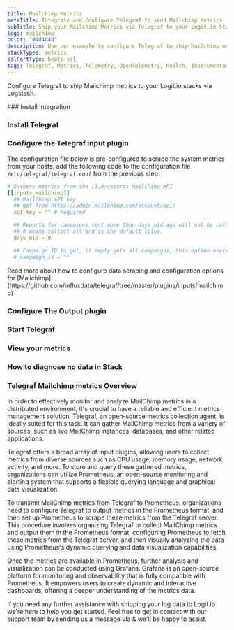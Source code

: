 ```yaml
---
title: Mailchimp Metrics
metaTitle: Integrate and Configure Telegraf to send Mailchimp Metrics
subTitle: Ship your Mailchimp Metrics via Telegraf to your Logit.io Stack
logo: mailchimp
color: "#4d4d4d"
description: Use our example to configure Telegraf to ship Mailchimp metrics to your Logit.io stacks. Configure Telegraf to send Mailchimp metrics to Logstash or Elastic.
stackTypes: metrics
sslPortType: beats-ssl
tags: Telegraf, Metrics, Telemetry, OpenTelemetry, Health, Instrumentation, Mailchimp, Email Marketing
---
```


Configure Telegraf to ship Mailchimp metrics to your Logit.io stacks via Logstash.

<Steps>
  ### Install Integration
  <InstallIntegration/>

  ### Install Telegraf

  <InstallTelegraf />

  ### Configure the Telegraf input plugin

  The configuration file below is pre-configured to scrape the system metrics from your hosts, add the following code to the configuration file `/etc/telegraf/telegraf.conf` from the previous step.

  ```yaml copy
  # Gathers metrics from the /3.0/reports MailChimp API
  [[inputs.mailchimp]]
    ## MailChimp API key
    ## get from https://admin.mailchimp.com/account/api/
    api_key = "" # required

    ## Reports for campaigns sent more than days_old ago will not be collected.
    ## 0 means collect all and is the default value.
    days_old = 0

    ## Campaign ID to get, if empty gets all campaigns, this option overrides days_old
    # campaign_id = ""
  ```

  <Callout type="info">
    Read more about how to configure data scraping and configuration options for [Mailchimp](https://github.com/influxdata/telegraf/tree/master/plugins/inputs/mailchimp)
  </Callout>

  ### Configure The Output plugin

  <TelegrafOutputPlugin />

  ### Start Telegraf

  <StartTelegraf />

  ### View your metrics
  <LaunchStack source="Mailchimp_Metrics_via_Telegraf" utmMedium="metrics" utmCampaign="telegraf-Mailchimp-metrics" />

  ### How to diagnose no data in Stack

  <DiagnoseNoData />

</Steps>

### Telegraf Mailchimp metrics Overview

In order to effectively monitor and analyze MailChimp metrics in a distributed environment, it's crucial to have a reliable and efficient 
metrics management solution. Telegraf, an open-source metrics collection agent, is ideally suited for this task. It can gather MailChimp 
metrics from a variety of sources, such as live MailChimp instances, databases, and other related applications.

Telegraf offers a broad array of input plugins, allowing users to collect metrics from diverse sources such as CPU usage, memory usage, 
network activity, and more. To store and query these gathered metrics, organizations can utilize Prometheus, an open-source monitoring and 
alerting system that supports a flexible querying language and graphical data visualization.

To transmit MailChimp metrics from Telegraf to Prometheus, organizations need to configure Telegraf to output metrics in the Prometheus format, 
and then set up Prometheus to scrape these metrics from the Telegraf server. This procedure involves organizing Telegraf to collect MailChimp 
metrics and output them in the Prometheus format, configuring Prometheus to fetch these metrics from the Telegraf server, and then visually 
analyzing the data using Prometheus's dynamic querying and data visualization capabilities.

Once the metrics are available in Prometheus, further analysis and visualization can be conducted using Grafana. Grafana is an open-source 
platform for monitoring and observability that is fully compatible with Prometheus. It empowers users to create dynamic and interactive dashboards, 
offering a deeper understanding of the metrics data.

If you need any further assistance with shipping your log data to Logit.io we're here to help you get started. Feel free to get in contact with 
our support team by sending us a message via <IntercomButton text="live chat" /> & we'll be happy to assist.